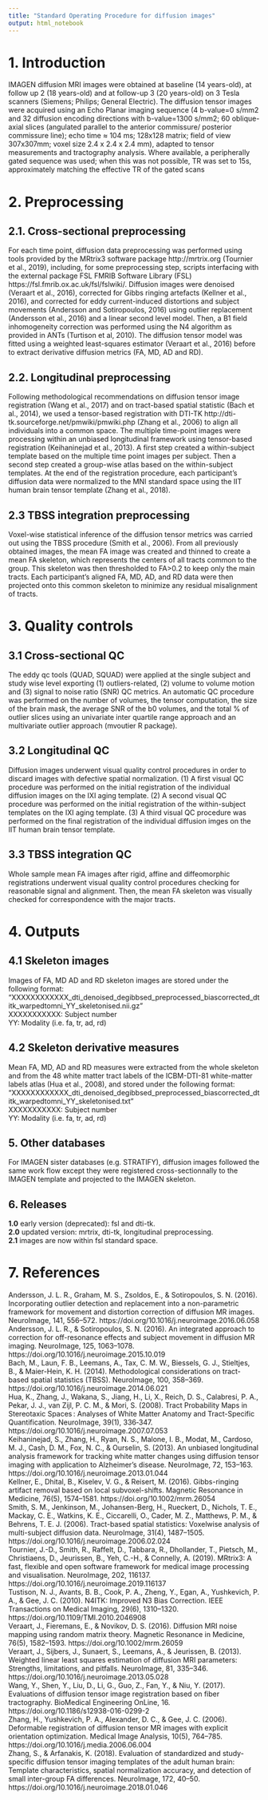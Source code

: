 ```yaml
---
title: "Standard Operating Procedure for diffusion images"
output: html_notebook
---
```


# 1. Introduction

IMAGEN diffusion MRI images were obtained at baseline (14 years-old), at follow up 2 (18 years-old) and at follow-up 3 (20 years-old) on 3 Tesla scanners (Siemens; Philips; General Electric). The diffusion tensor images were acquired using an Echo Planar imaging sequence (4 b-value=0 s/mm2 and 32 diffusion encoding directions with b-value=1300 s/mm2; 60 oblique-axial slices (angulated parallel to the anterior commissure/ posterior commissure line); echo time ≈ 104 ms; 128x128 matrix; field of view 307x307mm; voxel size 2.4 x 2.4 x 2.4 mm), adapted to tensor measurements and tractography analysis. Where available, a peripherally gated sequence was used; when this was not possible, TR was set to 15s, approximately matching the effective TR of the gated scans 

# 2. Preprocessing

## 2.1. Cross-sectional preprocessing

For each time point, diffusion  data  preprocessing  was  performed using tools provided by the MRtrix3 software package http://mrtrix.org (Tournier et al., 2019), including, for some preprocessing step, scripts interfacing with the external package FSL FMRIB Software Library (FSL) https://fsl.fmrib.ox.ac.uk/fsl/fslwiki/. Diffusion images were denoised (Veraart et al., 2016), corrected for Gibbs ringing artefacts (Kellner et al., 2016), and corrected for eddy current-induced distortions and subject movements (Andersson and Sotiropoulos, 2016) using outlier replacement (Andersson et al., 2016) and a linear second level model. Then, a B1 field inhomogeneity correction was performed using the N4 algorithm as provided in ANTs (Turtison et al, 2010). The diffusion tensor model was fitted using a weighted least-squares estimator (Veraart et al., 2016) before to extract derivative diffusion metrics (FA, MD, AD and RD).

## 2.2. Longitudinal preprocessing

Following methodological recommendations on diffusion tensor image registration (Wang et al., 2017) and on tract-based spatial statistic (Bach et al., 2014), we used a tensor-based registration with DTI-TK http://dti-tk.sourceforge.net/pmwiki/pmwiki.php (Zhang et al., 2006) to align all individuals into a common space. 
The multiple time-point images were processing within an unbiased longitudinal framework using tensor-based registration (Keihaninejad et al., 2013). A first step created a within-subject template based on the multiple time point images per subject. Then a second step created a group-wise atlas based on the within-subject templates. At the end of the registration procedure, each participant’s diffusion data were normalized to the MNI standard space using the IIT human brain tensor template (Zhang et al., 2018). 

## 2.3 TBSS integration preprocessing

Voxel-wise statistical inference of the diffusion tensor metrics was carried out using the TBSS procedure (Smith et al., 2006). From all previously obtained images, the mean FA image was created and thinned to create a mean FA skeleton, which represents the centers of all tracts common to the group. This skeleton was then thresholded to FA>0.2 to keep only the main tracts. Each participant’s aligned FA, MD, AD, and RD data were then projected onto this common skeleton to minimize any residual misalignment of tracts.

# 3. Quality controls

## 3.1  Cross-sectional QC

The eddy qc tools (QUAD, SQUAD) were applied at the single subject and study wise level exporting (1) outliers-related, (2) volume to volume motion and (3) signal to noise ratio (SNR) QC metrics. An automatic QC procedure was performed on the number of volumes, the tensor computation, the size of the brain mask, the average SNR of the b0 volumes, and the total % of outlier slices using an univariate inter quartile range approach and an multivariate outlier approach (mvoutier R package).

## 3.2  Longitudinal QC

Diffusion images underwent visual quality control procedures in order to discard images with defective spatial normalization. (1) A first visual QC procedure was performed on the initial registration of the individual diffusion images on the IXI aging template. (2) A second visual QC procedure was performed on the initial registration of the within-subject templates on the IXI aging template. (3) A third visual QC procedure was performed on the final registration of the individual diffusion imges on the IIT human brain tensor template.

## 3.3 TBSS integration QC

Whole sample mean FA images after rigid, affine and diffeomorphic registrations underwent visual quality control procedures checking for reasonable signal and alignment. Then, the mean FA skeleton was visually checked for correspondence with the major tracts.    

# 4. Outputs

## 4.1 Skeleton images
Images of FA, MD AD and RD skeleton images are stored under the following format:  
"XXXXXXXXXXXX_dti_denoised_degibbsed_preprocessed_biascorrected_dtitk_warpedtomni_YY_skeletonised.nii.gz"  
XXXXXXXXXXX: Subject number  
YY: Modality (i.e. fa, tr, ad, rd)  

## 4.2 Skeleton derivative measures

Mean FA, MD, AD and RD measures were extracted from the whole skeleton and from the 48 white matter tract labels of the ICBM-DTI-81 white-matter labels atlas (Hua et al., 2008), and stored under the following format:  
"XXXXXXXXXXXX_dti_denoised_degibbsed_preprocessed_biascorrected_dtitk_warpedtomni_YY_skeletonised.txt"  
XXXXXXXXXXX: Subject number  
YY: Modality (i.e. fa, tr, ad, rd)  

## 5. Other databases

For IMAGEN sister databases (e.g. STRATIFY), diffusion images followed the same work flow except they were registered cross-sectionnally to the IMAGEN template and projected to the IMAGEN skeleton.  

## 6. Releases

**1.0** early version (deprecated): fsl and dti-tk.  
**2.0** updated version: mrtrix, dti-tk, longitudinal preprocessing.  
**2.1** images are now within fsl standard space.  

# 7. References

Andersson, J. L. R., Graham, M. S., Zsoldos, E., & Sotiropoulos, S. N. (2016). Incorporating outlier detection and replacement into a non-parametric framework for movement and distortion correction of diffusion MR images. NeuroImage, 141, 556–572. https://doi.org/10.1016/j.neuroimage.2016.06.058  
Andersson, J. L. R., & Sotiropoulos, S. N. (2016). An integrated approach to correction for off-resonance effects and subject movement in diffusion MR imaging. NeuroImage, 125, 1063–1078. https://doi.org/10.1016/j.neuroimage.2015.10.019  
Bach, M., Laun, F. B., Leemans, A., Tax, C. M. W., Biessels, G. J., Stieltjes, B., & Maier-Hein, K. H. (2014). Methodological considerations on tract-based spatial statistics (TBSS). NeuroImage, 100, 358–369. https://doi.org/10.1016/j.neuroimage.2014.06.021  
Hua, K., Zhang, J., Wakana, S., Jiang, H., Li, X., Reich, D. S., Calabresi, P. A., Pekar, J. J., van Zijl, P. C. M., & Mori, S. (2008). Tract Probability Maps in Stereotaxic Spaces : Analyses of White Matter Anatomy and Tract-Specific Quantification. NeuroImage, 39(1), 336‑347. https://doi.org/10.1016/j.neuroimage.2007.07.053  
Keihaninejad, S., Zhang, H., Ryan, N. S., Malone, I. B., Modat, M., Cardoso, M. J., Cash, D. M., Fox, N. C., & Ourselin, S. (2013). An unbiased longitudinal analysis framework for tracking white matter changes using diffusion tensor imaging with application to Alzheimer’s disease. NeuroImage, 72, 153–163. https://doi.org/10.1016/j.neuroimage.2013.01.044  
Kellner, E., Dhital, B., Kiselev, V. G., & Reisert, M. (2016). Gibbs-ringing artifact removal based on local subvoxel-shifts. Magnetic Resonance in Medicine, 76(5), 1574–1581. https://doi.org/10.1002/mrm.26054  
Smith, S. M., Jenkinson, M., Johansen-Berg, H., Rueckert, D., Nichols, T. E., Mackay, C. E., Watkins, K. E., Ciccarelli, O., Cader, M. Z., Matthews, P. M., & Behrens, T. E. J. (2006). Tract-based spatial statistics: Voxelwise analysis of multi-subject diffusion data. NeuroImage, 31(4), 1487–1505. https://doi.org/10.1016/j.neuroimage.2006.02.024  
Tournier, J.-D., Smith, R., Raffelt, D., Tabbara, R., Dhollander, T., Pietsch, M., Christiaens, D., Jeurissen, B., Yeh, C.-H., & Connelly, A. (2019). MRtrix3: A fast, flexible and open software framework for medical image processing and visualisation. NeuroImage, 202, 116137. https://doi.org/10.1016/j.neuroimage.2019.116137  
Tustison, N. J., Avants, B. B., Cook, P. A., Zheng, Y., Egan, A., Yushkevich, P. A., & Gee, J. C. (2010). N4ITK: Improved N3 Bias Correction. IEEE Transactions on Medical Imaging, 29(6), 1310–1320. https://doi.org/10.1109/TMI.2010.2046908  
Veraart, J., Fieremans, E., & Novikov, D. S. (2016). Diffusion MRI noise mapping using random matrix theory. Magnetic Resonance in Medicine, 76(5), 1582–1593. https://doi.org/10.1002/mrm.26059  
Veraart, J., Sijbers, J., Sunaert, S., Leemans, A., & Jeurissen, B. (2013). Weighted linear least squares estimation of diffusion MRI parameters: Strengths, limitations, and pitfalls. NeuroImage, 81, 335–346. https://doi.org/10.1016/j.neuroimage.2013.05.028  
Wang, Y., Shen, Y., Liu, D., Li, G., Guo, Z., Fan, Y., & Niu, Y. (2017). Evaluations of diffusion tensor image registration based on fiber tractography. BioMedical Engineering OnLine, 16. https://doi.org/10.1186/s12938-016-0299-2  
Zhang, H., Yushkevich, P. A., Alexander, D. C., & Gee, J. C. (2006). Deformable registration of diffusion tensor MR images with explicit orientation optimization. Medical Image Analysis, 10(5), 764–785. https://doi.org/10.1016/j.media.2006.06.004  
Zhang, S., & Arfanakis, K. (2018). Evaluation of standardized and study-specific diffusion tensor imaging templates of the adult human brain: Template characteristics, spatial normalization accuracy, and detection of small inter-group FA differences. NeuroImage, 172, 40–50. https://doi.org/10.1016/j.neuroimage.2018.01.046  